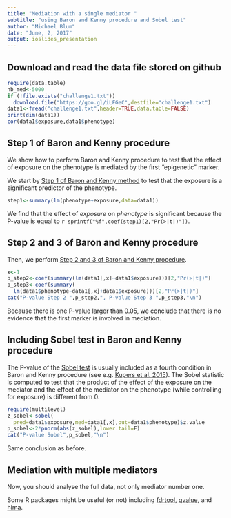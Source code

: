 ```yaml
---
title: "Mediation with a single mediator "
subtitle: "using Baron and Kenny procedure and Sobel test"
author: "Michael Blum"
date: "June, 2, 2017"
output: ioslides_presentation
---
```

## Download and read the data file stored on github

```r
require(data.table)
nb_med<-5000
if (!file.exists("challenge1.txt"))
  download.file("https://goo.gl/iLFGeC",destfile="challenge1.txt")
data1<-fread("challenge1.txt",header=TRUE,data.table=FALSE)
print(dim(data1))
cor(data1$exposure,data1$phenotype)
```

## Step 1 of Baron and Kenny procedure 

We show how to perform Baron and Kenny procedure to test that the effect of exposure on the phenotype is mediated by the first "epigenetic" marker.

We start by [Step 1 of Baron and Kenny method](https://goo.gl/NG0yro) to test that the exposure is a significant predictor of the phenotype.

```r
step1<-summary(lm(phenotype~exposure,data=data1))
```

We find that the effect of *exposure* on  *phenotype* is significant because the P-value is equal to `r sprintf("%f",coef(step1)[2,"Pr(>|t|)"])`.

## Step 2 and 3 of Baron and Kenny procedure 

Then, we perform [Step 2 and 3 of Baron and Kenny procedure](https://goo.gl/NG0yro).
```r
x<-1
p_step2<-coef(summary(lm(data1[,x]~data1$exposure)))[2,"Pr(>|t|)"]
p_step3<-coef(summary(
  lm(data1$phenotype~data1[,x]+data1$exposure)))[2,"Pr(>|t|)"]
cat("P-value Step 2 ",p_step2,", P-value Step 3 ",p_step3,"\n")
```
Because there is one P-value larger than $0.05$, we conclude that there is no evidence that the first marker is involved in mediation.

## Including Sobel test in Baron and Kenny procedure 

The P-value of the [Sobel test](https://en.wikipedia.org/wiki/Sobel_test) is usually included as a fourth condition in Baron and Kenny procedure (see e.g.  [Kupers et al. 2015](https://www.ncbi.nlm.nih.gov/pmc/articles/PMC4588868/)). The Sobel statistic is computed to test that the product of the effect of the exposure on the mediator and the effect of the mediator on the phenotype (while controlling for exposure) is different from 0.
```r
require(multilevel)
z_sobel<-sobel(
  pred=data1$exposure,med=data1[,x],out=data1$phenotype)$z.value
p_sobel<-2*pnorm(abs(z_sobel),lower.tail=F)
cat("P-value Sobel",p_sobel,"\n")
```
Same conclusion as before.

## Mediation with multiple mediators

Now, you should analyse the full data, not only mediator number one.

Some R packages might be useful (or not) including [fdrtool](https://cran.r-project.org/web/packages/fdrtool/index.html), [qvalue](http://bioconductor.org/packages/release/bioc/html/qvalue.html), and [hima](https://github.com/YinanZheng/HIMA).

